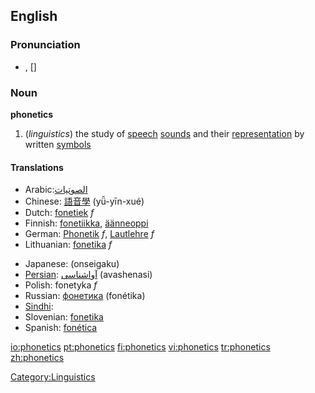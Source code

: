 ==English==

===Pronunciation===
*{{IPA|/fəˈnɛtɪks/}}, [{{IPAchar|fə'nɛtɪks}}]

===Noun===
{{wikipedia}}
'''phonetics'''
#(''linguistics'') the study of [[speech]] [[sound]]s and their [[representation]] by written [[symbols]]

====Translations====
{{top}}
*Arabic:[[الصوتيات]]
*Chinese: [[語音學]] (yǚ-yīn-xué)
*Dutch: [[fonetiek]] ''f''
*Finnish: [[fonetiikka]], [[äänneoppi]]
*German: [[Phonetik]] ''f'', [[Lautlehre]] ''f''
*Lithuanian: [[fonetika]] ''f''
{{mid}}
*Japanese: {{JAchar|[[音声学]]}} (onseigaku)
*[[Persian]]: [[آواشناسی]] (avashenasi)
*Polish: fonetyka ''f''
*Russian: [[фонетика]] (fonétika) {{f}}
*[[Sindhi]]: {{SDchar|[[وايوڪيات]]}} {{f}}
*Slovenian: [[fonetika]]
*Spanish: [[fonética]]
{{bottom}}

[[Category:Linguistics]]

[[io:phonetics]]
[[pt:phonetics]]
[[fi:phonetics]]
[[vi:phonetics]]
[[tr:phonetics]]
[[zh:phonetics]]